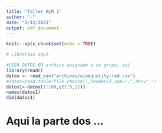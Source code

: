 ```yaml
---
title: "Taller RLM 1"
author: "-"
date: "3/12/2021"
output: pdf_document
---
```


```r
knitr::opts_chunk$set(echo = TRUE)

# Librerias aquí.

```

```r
#LEER DATOS EN archivo asignado a su grupo, así
library(readr)
datos <- read_csv("archivos/winequality-red.csv")
#datos=read.table(file.choose(),header=T,sep=",",dec=".")
datos1<-datos[1:100,c(1:5,12)]
names(datos1)
dim(datos1)
```


# Aqui la parte dos ...

